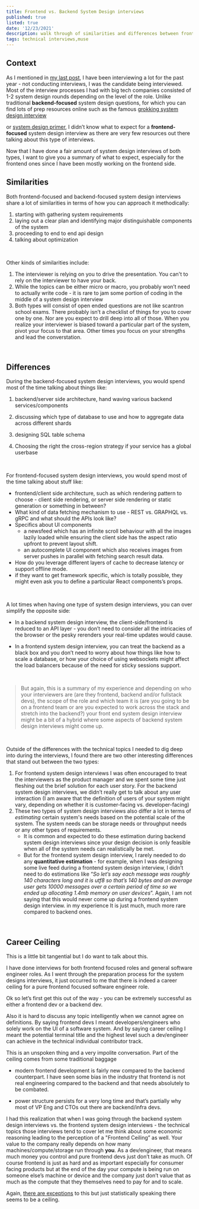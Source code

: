 ```yaml
---
title: Frontend vs. Backend System Design interviews
published: true
listed: true
date: '12/23/2021'
description: walk through of similarities and differences between frontend vs. backend system design interviews and my thoughts on frontend career ceiling
tags: technical interviews,muse
---
```


## Context

As I mentioned in [my last post](zhenghao.io/posts/framework-for-coding-interview), I have been interviewing a lot for the past year - not conducting interviews, I was the candidate being interviewed. Most of the interview processes I had with big tech companies consisted of 1-2 system design rounds depending on the level of the role. Unlike traditional **backend-focused** system design questions, for which you can find lots of prep resources online such as the famous [grokking system design interview](https://www.educative.io/courses/grokking-the-system-design-interview)

or [system design primer](https://github.com/donnemartin/system-design-primer), I didn’t know what to expect for a **frontend-focused** system design interview as there are very few resources out there talking about this type of interviews.

Now that I have done a fair amount of system design interviews of both types, I want to give you a summary of what to expect, especially for the frontend ones since I have been mostly working on the frontend side.

## Similarities

Both frontend-focused and backend-focused system design interviews share a lot of similarities in terms of how you can approach it methodically: 

1. starting with gathering system requirements
2. laying out a clear plan and identifying major distinguishable components of the system
3. proceeding to end to end api design
4. talking about optimization


<br />

Other kinds of similarities include:

1. The interviewer is relying on you to drive the presentation. You can't to rely on the interviewer to have your back.
2. While the topics can be either micro or macro, you probably won’t need to actually write code - it is rare to jam some portion of coding in the middle of a system design interview
3. Both types will consist of open ended questions are not like scantron school exams. There probably isn’t a checklist of things for you to cover one by one. Nor are you expect to drill deep into all of those. When you realize your interviewer is biased toward a particular part of the system, pivot your focus to that area. Other times you focus on your strengths and lead the converstation.

<br />


## Differences
During the backend-focused system design interviews, you would spend most of the time talking about things like:

1. backend/server side architecture, hand waving various backend services/components

2. discussing which type of database to use and how to aggregate data across different shards

3. designing SQL table schema

4. Choosing the right the cross-region strategy if your service has a global userbase
<br />

For frontend-focused system design interviews, you would spend most of the time talking about stuff like:

- frontend/client side architecture, such as which rendering pattern to choose - client side rendering, or server side rendering or static generation or something in between?
- What kind of data fetching mechanism to use - REST vs. GRAPHQL vs. gRPC and what should the APIs look like?
- Specifics about UI components
    - a newsfeed which has an infinite scroll behaviour with all the images lazily loaded while ensuring the client side has the aspect ratio upfront to prevent layout shift.
    - an autocomplete UI component which also receives images from server pushes in parallel with fetching search result data.
- How do you leverage different layers of cache to decrease latency or support offline mode.
- if they want to get framework specific, which is totally possible, they might even ask you to define a particular React components’s props.

<br />

A lot times when having one type of system design interviews, you can over simplify the opposite side: 

- In a backend system design interview, the client-side/frontend is reduced to an API layer - you don’t need to consider all the intricacies of the browser or the pesky rerenders your real-time updates would cause.

- In a frontend system design interview, you can treat the backend as a black box and you don’t need to worry about how things like how to scale a database, or how your choice of using websockets might affect the load balancers because of the need for sticky sessions support.
<br />

> But again, this is a summary of my experience and depending on who your interviewers are (are they frontend, backend and/or fullstack devs), the scope of the role and which team it is (are you going to be on a frontend team or are you expected to work across the stack and stretch into the backend?) your front end system design interview might be a bit of a hybrid where some aspects of backend system design interviews might come up.
<br />

Outside of the differences with the technical topics I needed to dig deep into during the interviews, I found there are two other interesting differences that stand out between the two types:

1. For frontend system design interviews I was often encouraged to treat the interviewers as the product manager and we spent some time just fleshing out the brief solution for each user story. For the backend system design interviews, we didn’t really get to talk about any user interaction (I am aware that the definition of users of your system might vary, depending on whether it is customer-facing vs. developer-facing)
2. These two types of system design interviews also differ a lot in terms of *estimating* certain system's needs based on the potential scale of the system. The system needs can be storage needs or throughput needs or any other types of requirements. 
    - It is common and expected to do these estimation during backend system design interviews since your design decision is only feasible when all of the system needs can realistically be met. 
    - But for the frontend system design interview, I rarely needed to do any **quantitative estimation** - for example, when I was designing some live feed during a frontend system design interview, I didn’t need to do estimations like “*So let’s say each message was roughly 140 characters long and it is utf8 so that’s 140 bytes and an average user gets 10000 messages over a certain period of time so we ended up allocating 1.4mb memory on user devices*”. Again, I am not saying that this would never come up during a frontend system design interview. in my experience It is just much, much more rare compared to backend ones.

<br />

## Career Ceiling
This is a little bit tangential but I do want to talk about this. 

I have done interviews for both frontend focused roles and general software engineer roles. As I went through the preparation process for the system designs interviews, it just occurred to me that there is indeed a career ceiling for a pure frontend focused software engineer role.

Ok so let’s first get this out of the way - you can be extremely successful as either a frontend dev or a backend dev.  

Also it is hard to discuss any topic intelligently when we cannot agree on definitions. By saying frontend devs I meant developers/engineers who solely work on the UI of a software system. And by saying career ceiling I meant the potential terminal title and the highest level such a dev/engineer can achieve in the technical individual contributor track. 

This is an unspoken thing and a very impolite conversation. Part of the ceiling comes from some traditional baggage 

- modern frontend development is fairly new compared to the backend counterpart. I have seen some bias in the industry that frontend is not real engineering compared to the backend and that needs absolutely to be combated.

- power structure persists for a very long time and that’s partially why most of VP Eng and CTOs out there are backend/infra devs.

I had this realization that when I was going through the backend system design interviews vs. the frontend system design interviews - the technical topics those interviews tend to cover let me think about some economic reasoning leading to the perception of a "Frontend Ceiling” as well. Your value to the company really depends on how many machines/compute/storage run through **you**. As a dev/engineer, that means much money you control and pure frontend devs just don’t take as much. Of course frontend is just as hard and as important especially for consumer facing products but at the end of the day your compute is being run on someone else’s machine or device and the company just don’t value that as much as the compute that they themselves need to pay for and to scale. 


Again, [there are exceptions](https://twitter.com/swyx/status/1236023548227072000) to this but just statistically speaking there seems to be a ceiling.